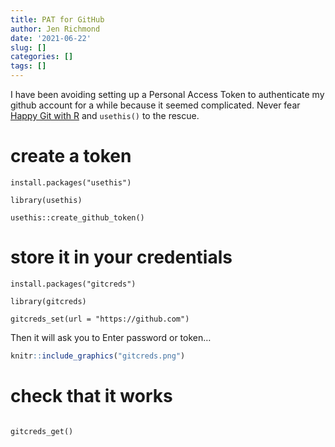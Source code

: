 ```yaml
---
title: PAT for GitHub
author: Jen Richmond
date: '2021-06-22'
slug: []
categories: []
tags: []
---
```



I have been avoiding setting up a Personal Access Token to authenticate my github account for a while because it seemed complicated. Never fear [Happy Git with R](https://happygitwithr.com/credential-caching.html) and `usethis()` to the rescue. 

# create a token

```
install.packages("usethis")

library(usethis)

usethis::create_github_token()

```

# store it in your credentials

```
install.packages("gitcreds")

library(gitcreds)

gitcreds_set(url = "https://github.com")

```

Then it will ask you to Enter password or token...


```r
knitr::include_graphics("gitcreds.png")
```


# check that it works

```

gitcreds_get()


```